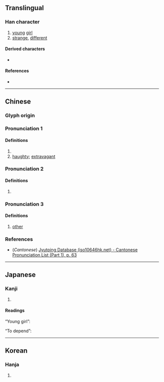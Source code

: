 {{character info}}
==Translingual==

===Han character===
{{Han char|rn=9|rad=人|as=03|sn=5|four=|canj=OHP|ids=⿰亻乇}}

# [[young]] [[girl]]
# [[strange]], [[different]]

====Derived characters====
* {{l|mul|[[𡧜]]}}

====References====
* {{Han ref|kx=0093.010|dkj=00376|dj=0196.050|hdz=10114.060|uh=4EDB|ud=20187}}

----

==Chinese==
{{zh-forms}}

===Glyph origin===
{{Han etym}}

===Pronunciation 1===
{{zh-pron
|m=chà
|cat=n,a
}}

====Definitions====
{{zh-hanzi}}

# {{zh-alt-form|姹|[[young]] [[girl]]}}
# [[haughty]]; [[extravagant]] <!-- 《玉篇》驕逸也 -->

===Pronunciation 2===
{{zh-pron
|m=tuō
|cat=v
}}

====Definitions====
{{zh-hanzi}}

# {{zh-alt-form|侂|to [[depend]]}}

===Pronunciation 3===
{{zh-pron
|m=duó
|c=tok3
|mc=y
|oc=y
|ma=
|cat=n,a
}}

====Definitions====
{{zh-hanzi}}

# [[other]] <!-- Guangyun and Jiyun: 他也 -->

===References===
* (''Cantonese'') [http://www.iso10646hk.net/jp/document/download.jsp Jyutping Database (iso10646hk.net) - Cantonese Pronunciation List (Part 1), p. 63]

----

==Japanese==

===Kanji===
{{ja-kanji|grade=|rs=人03}}

# {{rfdef|ja|sort=人03}}

====Readings====
“Young girl”:
{{ja-readings
|goon=た
|kanon=た
|kun=おとめ-<をとめ-
}}

“To depend”:
{{ja-readings
|goon=だく
|kanon=たく
|kun=よ-る
}}

----

==Korean==

===Hanja===
{{ko-hanja|hangeul=[[차]], [[탁]]|rv=cha, tak|mr=ch'a, t'ak}}

# {{rfdef|ko|sort=人03}}